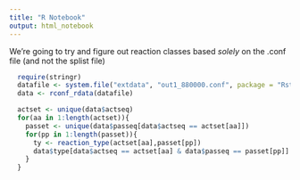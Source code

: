 ```yaml
---
title: "R Notebook"
output: html_notebook
---
```




We're going to try and figure out reaction classes based *solely* on the .conf file (and not the splist file)

```r
  require(stringr)
  datafile <- system.file("extdata", "out1_880000.conf", package = "Rstringmol")
  data <- rconf_rdata(datafile)

  actset <- unique(data$actseq)
  for(aa in 1:length(actset)){
    passet <- unique(data$passeq[data$actseq == actset[aa]])
    for(pp in 1:length(passet)){
      ty <- reaction_type(actset[aa],passet[pp])
      data$type[data$actseq == actset[aa] & data$passeq == passet[pp]] = ty$rtype
    }
  }
  
```

